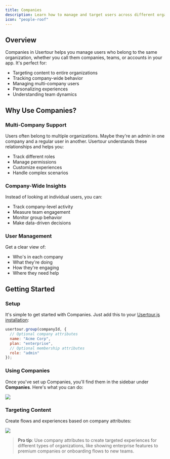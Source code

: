 ```yaml
---
title: Companies
description: Learn how to manage and target users across different organizations in your application
icon: "people-roof"
---
```


## Overview

Companies in Usertour helps you manage users who belong to the same organization, whether you call them companies, teams, or accounts in your app. It's perfect for:
- Targeting content to entire organizations
- Tracking company-wide behavior
- Managing multi-company users
- Personalizing experiences
- Understanding team dynamics

## Why Use Companies?

### Multi-Company Support
Users often belong to multiple organizations. Maybe they're an admin in one company and a regular user in another. Usertour understands these relationships and helps you:
- Track different roles
- Manage permissions
- Customize experiences
- Handle complex scenarios

### Company-Wide Insights
Instead of looking at individual users, you can:
- Track company-level activity
- Measure team engagement
- Monitor group behavior
- Make data-driven decisions

### User Management
Get a clear view of:
- Who's in each company
- What they're doing
- How they're engaging
- Where they need help

## Getting Started

### Setup
It's simple to get started with Companies. Just add this to your [Usertour.js installation](/developers/usertourjs-reference/installation):

```javascript
usertour.group(companyId, {
  // Optional company attributes
  name: "Acme Corp",
  plan: "enterprise",
  // Optional membership attributes
  role: "admin"
});
```

### Using Companies

Once you've set up Companies, you'll find them in the sidebar under **Companies**. Here's what you can do:

![](/images/company.png)

### Targeting Content
Create flows and experiences based on company attributes:

![](/images/companies-02.png)

> **Pro tip**: Use company attributes to create targeted experiences for different types of organizations, like showing enterprise features to premium companies or onboarding flows to new teams.